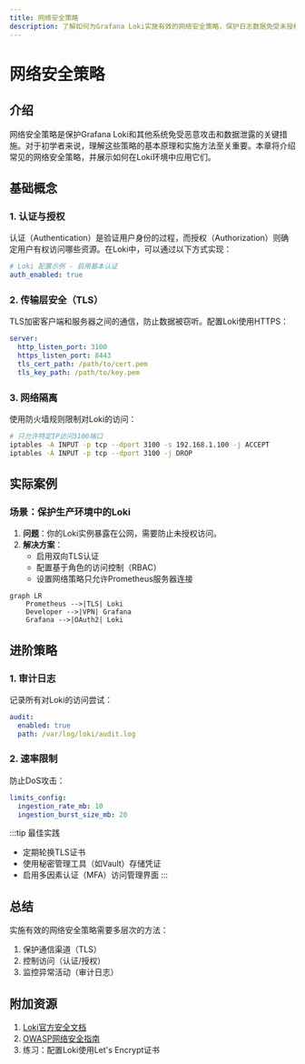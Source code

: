 ```yaml
---
title: 网络安全策略
description: 了解如何为Grafana Loki实施有效的网络安全策略，保护日志数据免受未授权访问。
---
```


# 网络安全策略

## 介绍

网络安全策略是保护Grafana Loki和其他系统免受恶意攻击和数据泄露的关键措施。对于初学者来说，理解这些策略的基本原理和实施方法至关重要。本章将介绍常见的网络安全策略，并展示如何在Loki环境中应用它们。

## 基础概念

### 1. 认证与授权

认证（Authentication）是验证用户身份的过程，而授权（Authorization）则确定用户有权访问哪些资源。在Loki中，可以通过以下方式实现：

```yaml
# Loki 配置示例 - 启用基本认证
auth_enabled: true
```

### 2. 传输层安全（TLS）

TLS加密客户端和服务器之间的通信，防止数据被窃听。配置Loki使用HTTPS：

```yaml
server:
  http_listen_port: 3100
  https_listen_port: 8443
  tls_cert_path: /path/to/cert.pem
  tls_key_path: /path/to/key.pem
```

### 3. 网络隔离

使用防火墙规则限制对Loki的访问：

```bash
# 只允许特定IP访问3100端口
iptables -A INPUT -p tcp --dport 3100 -s 192.168.1.100 -j ACCEPT
iptables -A INPUT -p tcp --dport 3100 -j DROP
```

## 实际案例

### 场景：保护生产环境中的Loki

1. **问题**：你的Loki实例暴露在公网，需要防止未授权访问。
2. **解决方案**：
   - 启用双向TLS认证
   - 配置基于角色的访问控制（RBAC）
   - 设置网络策略只允许Prometheus服务器连接

```mermaid
graph LR
    Prometheus -->|TLS| Loki
    Developer -->|VPN| Grafana
    Grafana -->|OAuth2| Loki
```

## 进阶策略

### 1. 审计日志

记录所有对Loki的访问尝试：

```yaml
audit:
  enabled: true
  path: /var/log/loki/audit.log
```

### 2. 速率限制

防止DoS攻击：

```yaml
limits_config:
  ingestion_rate_mb: 10
  ingestion_burst_size_mb: 20
```

:::tip 最佳实践
- 定期轮换TLS证书
- 使用秘密管理工具（如Vault）存储凭证
- 启用多因素认证（MFA）访问管理界面
:::

## 总结

实施有效的网络安全策略需要多层次的方法：
1. 保护通信渠道（TLS）
2. 控制访问（认证/授权）
3. 监控异常活动（审计日志）

## 附加资源

1. [Loki官方安全文档](https://grafana.com/docs/loki/latest/security/)
2. [OWASP网络安全指南](https://owasp.org/www-project-top-ten/)
3. 练习：配置Loki使用Let's Encrypt证书